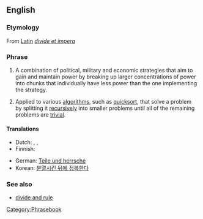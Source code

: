 ==English==

===Etymology===
From [[w:Latin|Latin]] ''[[divide et impera]]''

===Phrase===
{{infl|en|phrase}}

# A combination of political, military and economic strategies that aim to gain and maintain power by breaking up larger concentrations of power into chunks that individually have less power than the one implementing the strategy.
# {{computing}} Applied to various [[algorithm]]s, such as [[quicksort]], that solve a problem by splitting it [[recursive]]ly into smaller problems until all of the remaining problems are [[trivial]].

====Translations====
{{trans-top|Divide and conquer}}
* Dutch: {{t-|nl|divide et impera}}, {{t-|nl|deel en heers}}, {{t-|nl|verdeel en heers}}
* Finnish: {{t-|fi|hajota ja hallitse}}
{{trans-mid}}
* German: [[Teile und herrsche]]
* Korean: [[분열시킨 뒤에 정복한다]]
{{trans-bottom}}

===See also===
* [[divide and rule]]

[[Category:Phrasebook]]